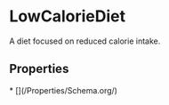 # LowCalorieDiet

A diet focused on reduced calorie intake.

## Properties

<Grid>
* [](/Properties/Schema.org/)

</Grid>

